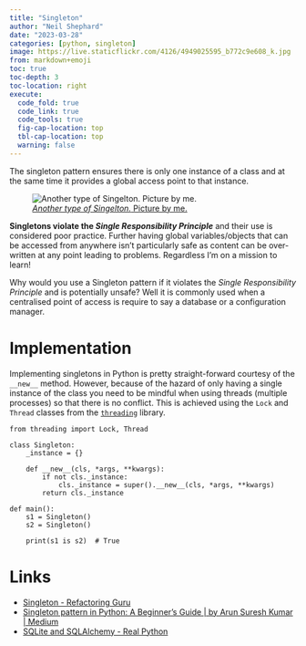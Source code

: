```yaml
---
title: "Singleton"
author: "Neil Shephard"
date: "2023-03-28"
categories: [python, singleton]
image: https://live.staticflickr.com/4126/4949025595_b772c9e608_k.jpg
from: markdown+emoji
toc: true
toc-depth: 3
toc-location: right
execute:
  code_fold: true
  code_link: true
  code_tools: true
  fig-cap-location: top
  tbl-cap-location: top
  warning: false
---
```


The singleton pattern ensures there is only one instance of a class and at the same time it provides a global access
point to that instance.

![[_Another type of Singelton._ Picture by me.](https://www.flickr.com/photos/slackline/4949025595/)](https://live.staticflickr.com/4126/4949025595_b772c9e608_k.jpg)

**Singletons violate the _Single Responsibility Principle_** and their use is considered poor
practice. Further having global variables/objects that can be accessed from anywhere isn't particularly safe as content
can be over-written at any point leading to problems. Regardless I'm on a mission to learn!

Why would you use a Singleton pattern if it violates the _Single Responsibility Principle_ and is potentially unsafe?
Well it is commonly used when a centralised point of access is require to say a database or a configuration manager.

# Implementation

Implementing singletons in Python is pretty straight-forward courtesy of the `__new__` method. However, because of the
hazard of only having a single instance of the class you need to be mindful when using threads (multiple processes) so
that there is no conflict. This is achieved using the `Lock` and `Thread` classes from the
[`threading`](https://docs.python.org/3/library/threading.html) library.

``` .python
from threading import Lock, Thread

class Singleton:
    _instance = {}

    def __new__(cls, *args, **kwargs):
        if not cls._instance:
            cls._instance = super().__new__(cls, *args, **kwargs)
        return cls._instance

def main():
    s1 = Singleton()
    s2 = Singleton()

    print(s1 is s2)  # True

```

# Links

* [Singleton - Refactoring Guru](https://refactoring.guru/design-patterns/singleton)
* [Singleton pattern in Python: A Beginner’s Guide | by Arun Suresh Kumar | Medium](https://medium.com/@yeaske/singleton-pattern-in-python-a-beginners-guide-75e97ce75554)
* [SQLite and SQLAlchemy - Real Python](https://realpython.com/lessons/sqlite-sqlalchemy-python-overview/)
